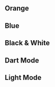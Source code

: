 
<Meta title="Colors" />

## Orange
<ColorPalette>
  <ColorItem
    title="orange"
    colors={{
      100: FOUNDATION.color.orange['100'],
      200: FOUNDATION.color.orange['200'],
      300: FOUNDATION.color.orange['300'],
      400: FOUNDATION.color.orange['400'],
      500: FOUNDATION.color.orange['500'],
      600: FOUNDATION.color.orange['600'],
      700: FOUNDATION.color.orange['700'],
      800: FOUNDATION.color.orange['800'],
      900: FOUNDATION.color.orange['900'],
    }}
  />
</ColorPalette>

## Blue
<ColorPalette>
  <ColorItem
    title="blue"
    colors={{
      100: FOUNDATION.color.blue['100'],
      200: FOUNDATION.color.blue['200'],
      300: FOUNDATION.color.blue['300'],
      400: FOUNDATION.color.blue['400'],
      500: FOUNDATION.color.blue['500'],
      600: FOUNDATION.color.blue['600'],
      700: FOUNDATION.color.blue['700'],
      800: FOUNDATION.color.blue['800'],
      900: FOUNDATION.color.blue['900'],
    }}
  />
</ColorPalette>

## Black & White
<ColorPalette>
  <ColorItem
    title="black"
    colors={{
      white: FOUNDATION.color.white,
      black: FOUNDATION.color.black,
    }}
  />
</ColorPalette>

## Dart Mode

<ColorPalette>
  <ColorItem
    title="theme.dark.primary"
    colors={{ dart: TOKEN.color.dark.primary, foreground: TOKEN.color.dark.foreground.primary, background: TOKEN.color.dark.background.primary }}
  />
</ColorPalette>

## Light Mode

<ColorPalette>
  <ColorItem
    title="theme.light.primary"
    colors={{ dart: TOKEN.color.light.primary, foreground: TOKEN.color.light.foreground.primary, background: TOKEN.color.light.background.primary }}
  />
</ColorPalette>
